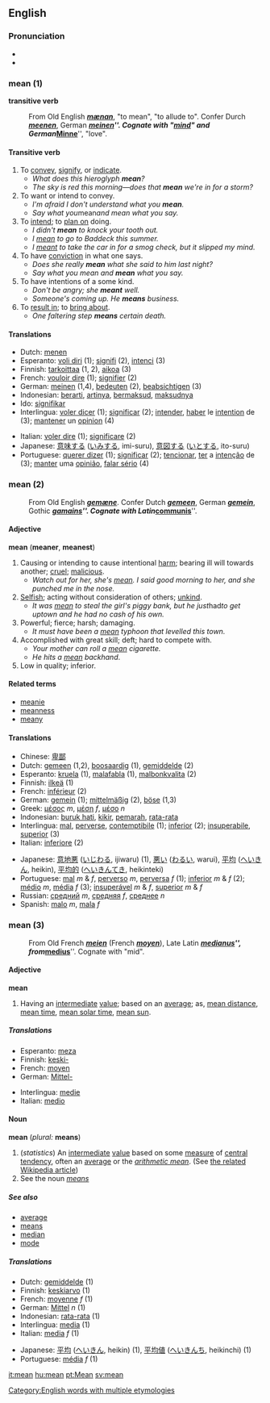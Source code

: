 ==English==

=== Pronunciation ===
*{{IPA|/miːn/}}
*{{AHD|/mēn/}}

=== mean (1) ===
''' transitive verb'''
:From Old English '''''[[mænan]]''''', "to mean", "to allude to". Confer Durch '''''[[meenen]]''''', German '''''[[meinen]]'''''. Cognate with "[[mind]]" and German '''''[[Minne]]''''', "love".

==== Transitive verb ====
{{en-infl-irreg|mean|means|meaning|meant|meant}}
# To [[convey]], [[signify]], or [[indicate]].
#* ''What does this hieroglyph '''mean'''?'' 
#* ''The sky is red this morning&mdash;does that '''mean''' we're in for a storm?''
# To want or intend to convey.
#* ''I'm afraid I don't understand what you '''mean'''.''
#* ''Say what you ''mean'' and mean what you say.''
# To [[intend]]; to [[plan on]] doing.
#* ''I didn't '''mean''' to knock your tooth out.''
#* ''I [[mean]] to go to Baddeck this summer.''
#* ''I [[meant]] to take the car in for a smog check, but it slipped my mind.''
# To have [[conviction]] in what one says.
#* ''Does she really '''mean''' what she said to him last night?''
#* ''Say what you mean and '''mean''' what you say.''
# To have intentions of a some kind.
#* ''Don't be angry; she '''meant''' well.''
#* ''Someone's coming up.  He '''means''' business.''
# To [[result in]]; to [[bring about]].
#* ''One faltering step '''means''' certain death.''

==== Translations ====
{{top}}
*Dutch: [[menen]]
*Esperanto: [[voli diri]] (1); [[signifi]] (2), [[intenci]] (3)
*Finnish: [[tarkoittaa]] (1, 2), [[aikoa]] (3)
*French: [[vouloir dire]] (1); [[signifier]] (2)
*German: [[meinen]] (1,4), [[bedeuten]] (2), [[beabsichtigen]] (3)
*Indonesian: [[arti|berarti]], [[arti|artinya]], [[maksud|bermaksud]], [[maksud|maksudnya]]
*Ido: [[signifikar]]
*Interlingua: [[voler dicer]] (1); [[significar]] (2); [[intender]], [[haber]] le [[intention]] de (3); [[mantener]] un [[opinion]] (4)
{{mid}}
*Italian: [[voler dire]] (1); [[significare]] (2)
*Japanese: [[意味]]する ([[いみ]]する, imi-suru), [[意図]]する ([[いと]]する, ito-suru)
*Portuguese: [[querer dizer]] (1); [[significar]] (2); [[tencionar]], [[ter]] a [[intenção]] de (3); [[manter]] uma [[opinião]], [[falar sério]] (4)
{{bottom}}


=== mean (2) ===
:From Old English '''''[[gemæne]]'''''. Confer Dutch '''''[[gemeen]]''''', German '''''[[gemein]]''''', Gothic '''''[[gamains]]'''''. Cognate with Latin '''''[[communis]]'''''.

==== Adjective ====
'''mean''' ('''meaner''', '''meanest''')

# Causing or intending to cause intentional [[harm]]; bearing ill will towards another; [[cruel]]; [[malicious]].
#* ''Watch out for her, she's [[mean]].  I said good morning to her, and she punched me in the nose.''
# [[Selfish]]; acting without consideration of others; [[unkind]].
#* ''It was [[mean]] to steal the girl's piggy bank, but he just ''had'' to get uptown and he had no cash of his own.''
# Powerful; fierce; harsh; damaging.
#* ''It must have been a [[mean]] typhoon that levelled this town.''
# Accomplished with great skill; deft; hard to compete with.
#* ''Your mother can roll a [[mean]] cigarette.''
#* ''He hits a [[mean]] backhand''.
# Low in quality; inferior.

====Related terms====
*[[meanie]]
*[[meanness]]
*[[meany]]

==== Translations ====
{{top}}
*Chinese: [[卑鄙]]
*Dutch: [[gemeen]] (1,2), [[boosaardig]] (1), [[gemiddelde]] (2)
*Esperanto: [[kruela]] (1), [[malafabla]] (1), [[malbonkvalita]] (2)
*Finnish: [[ilkeä]] (1)
*French: [[inférieur]] (2)
*German: [[gemein]] (1); [[mittelmäßig]] (2), [[böse]] (1,3)
*Greek: [[μέσος]] ''m'', [[μέση]] ''f'', [[μέσο]] ''n''
*Indonesian: [[buruk hati]], [[kikir]], [[marah|pemarah]], [[rata-rata]]
*Interlingua: [[mal]], [[perverse]], [[contemptibile]] (1); [[inferior]] (2); [[insuperabile]], [[superior]] (3)
*Italian: [[inferiore]] (2)
{{mid}}
*Japanese: [[意地悪]] ([[いじわる]], ijiwaru) (1), [[悪い]] ([[わるい]], warui), [[平均]] ([[へいきん]], heikin), [[平均的]] ([[へいきんてき]], heikinteki)
*Portuguese: [[mal]] ''m'' & ''f'', [[perverso]] ''m'', [[perversa]] ''f'' (1); [[inferior]] ''m'' & ''f'' (2); [[médio]] ''m'', [[média]] ''f'' (3); [[insuperável]] ''m'' & ''f'', [[superior]] ''m'' & ''f''
*Russian: [[средний]] ''m'', [[средняя]] ''f'', [[среднее]] ''n''
*Spanish: [[malo]] ''m'', [[mala]] ''f''
{{bottom}}


=== mean (3) ===
:From Old French '''''[[meien]]''''' (French '''''[[moyen]]'''''), Late Latin '''''[[medianus]]''''', from '''''[[medius]]'''''. Cognate with "mid".

==== Adjective ====
'''mean'''
# Having an [[intermediate]] [[value]]; based on an [[average]]; as, [[mean distance]], [[mean time]], [[mean solar time]], [[mean sun]].

===== Translations =====
{{top}}
*Esperanto: [[meza]]
*Finnish: [[keski-]]
*French: [[moyen]]
*German: [[Mittel-]]
{{mid}}
*Interlingua: [[medie]]
*Italian: [[medio]]
{{bottom}}

==== Noun ====
'''mean''' (''plural:'' '''means''')
#(''statistics'') An [[intermediate]] [[value]] based on some [[measure]] of [[central tendency]], often an [[average]] or the ''[[arithmetic mean]]''. (See [[w:mean|the related Wikipedia article]])
#See the noun ''[[means]]''

===== See also =====
*[[average]]
*[[means]]
*[[median]]
*[[mode]]

===== Translations =====
{{top}}
*Dutch: [[gemiddelde]] (1)
*Finnish: [[keskiarvo]] (1)
*French: [[moyenne]] ''f'' (1)
*German: [[Mittel]] ''n'' (1)
*Indonesian: [[rata-rata]] (1)
*Interlingua: [[media]] (1)
*Italian: [[media]] ''f'' (1)
{{mid}}
*Japanese: [[平均]]  ([[へいきん]], heikin) (1), [[平均値]]  ([[へいきんち]], heikinchi) (1)
*Portuguese: [[média]] ''f'' (1)
{{bottom}}

[[Category:English words with multiple etymologies]]

[[it:mean]]
[[hu:mean]]
[[pt:Mean]]
[[sv:mean]]